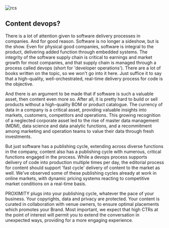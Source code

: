 

<div className={styles["Welcome"]}>

<div className={styles["rcs"]}>
  <img src={[pencil]} alt="rcs" />
</div>

## Content devops? 
There is a lot of attention given to software delivery processes in companies. And for good reason. Software is no longer a sideshow, but is the show. Even for physical good companies, software is integral to the product, delivering added function through embedded systems. The integrity of the software supply chain is critical to earnings and market growth for most companies, and that supply chain is managed through a process called devops (short for 'developer operations'). There are a lot of books written on the topic, so we won't go into it here. Just suffice it to say that a high-quality, well-orchestrated, real-time delivery process for code is the objective.

And there is an argument to be made that if software is such a valuable asset, then content even more so. After all, it is pretty hard to build or sell products without a high-quality BOM or product catalogue. The currency of data in a company is a critical asset, providing valuable insights into markets, customers, competitors and operations. This growing recognition of a neglected corporate asset led to the rise of master data management (MDM), data science and data analytic functions, and a recommitment among marketing and operation teams to value their data through fresh investments.

But just software has a publishing cycle, extending across diverse functions in the company, content also has a publishing cycle with numerous, critical functions engaged in the process. While a devops process supports delivery of code into production multiple times per day, the editorial process for content should support 'fast cycle' delivery of content to the market as well. We've observed some of these publishing cycles already at work in online markets, with dynamic pricing systems reacting to competitive market conditions on a real-time basis.

PROXIMITY plugs into your publishing cycle, whatever the pace of your business. Your copyrights, data and privacy are protected. Your content is curated in collaboration with venue owners, to ensure optimal placements which promotes your Brand. Most important, we expect that high CTRs at the point of interest will permit you to extend the conversation in unexpected ways, providing for a more engaging experience.

</div>